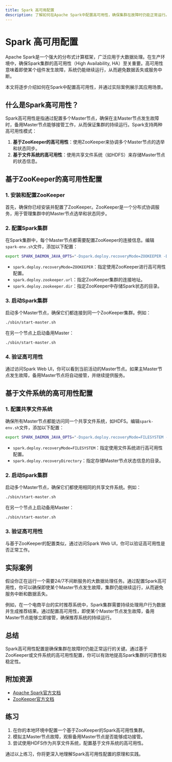 ```yaml
---
title: Spark 高可用配置
description: 了解如何在Apache Spark中配置高可用性，确保集群在故障时仍能正常运行。
---
```


# Spark 高可用配置

Apache Spark是一个强大的分布式计算框架，广泛应用于大数据处理。在生产环境中，确保Spark集群的高可用性（High Availability, HA）至关重要。高可用性意味着即使某个组件发生故障，系统仍能继续运行，从而避免数据丢失或服务中断。

本文将逐步介绍如何在Spark中配置高可用性，并通过实际案例展示其应用场景。

## 什么是Spark高可用性？

Spark高可用性是指通过配置多个Master节点，确保在主Master节点发生故障时，备用Master节点能够接管工作，从而保证集群的持续运行。Spark支持两种高可用性模式：

1. **基于ZooKeeper的高可用性**：使用ZooKeeper来协调多个Master节点的选举和状态同步。
2. **基于文件系统的高可用性**：使用共享文件系统（如HDFS）来存储Master节点的状态信息。

## 基于ZooKeeper的高可用性配置

### 1. 安装和配置ZooKeeper

首先，确保你已经安装并配置了ZooKeeper。ZooKeeper是一个分布式协调服务，用于管理集群中的Master节点选举和状态同步。

### 2. 配置Spark集群

在Spark集群中，每个Master节点都需要配置ZooKeeper的连接信息。编辑`spark-env.sh`文件，添加以下配置：

```bash
export SPARK_DAEMON_JAVA_OPTS="-Dspark.deploy.recoveryMode=ZOOKEEPER -Dspark.deploy.zookeeper.url=zk1:2181,zk2:2181,zk3:2181 -Dspark.deploy.zookeeper.dir=/spark"
```

- `spark.deploy.recoveryMode=ZOOKEEPER`：指定使用ZooKeeper进行高可用性配置。
- `spark.deploy.zookeeper.url`：指定ZooKeeper集群的连接地址。
- `spark.deploy.zookeeper.dir`：指定ZooKeeper中存储Spark状态的目录。

### 3. 启动Spark集群

启动多个Master节点，确保它们都连接到同一个ZooKeeper集群。例如：

```bash
./sbin/start-master.sh
```

在另一个节点上启动备用Master：

```bash
./sbin/start-master.sh
```

### 4. 验证高可用性

通过访问Spark Web UI，你可以看到当前活动的Master节点。如果主Master节点发生故障，备用Master节点将自动接管，并继续提供服务。

## 基于文件系统的高可用性配置

### 1. 配置共享文件系统

确保所有Master节点都能访问同一个共享文件系统，如HDFS。编辑`spark-env.sh`文件，添加以下配置：

```bash
export SPARK_DAEMON_JAVA_OPTS="-Dspark.deploy.recoveryMode=FILESYSTEM -Dspark.deploy.recoveryDirectory=hdfs://namenode:9000/spark-recovery"
```

- `spark.deploy.recoveryMode=FILESYSTEM`：指定使用文件系统进行高可用性配置。
- `spark.deploy.recoveryDirectory`：指定存储Master节点状态信息的目录。

### 2. 启动Spark集群

启动多个Master节点，确保它们都使用相同的共享文件系统。例如：

```bash
./sbin/start-master.sh
```

在另一个节点上启动备用Master：

```bash
./sbin/start-master.sh
```

### 3. 验证高可用性

与基于ZooKeeper的配置类似，通过访问Spark Web UI，你可以验证高可用性是否正常工作。

## 实际案例

假设你正在运行一个需要24/7不间断服务的大数据处理任务。通过配置Spark高可用性，你可以确保即使某个Master节点发生故障，集群仍能继续运行，从而避免服务中断和数据丢失。

例如，在一个电商平台的实时推荐系统中，Spark集群需要持续处理用户行为数据并生成推荐结果。通过配置高可用性，即使某个Master节点发生故障，备用Master节点能够立即接管，确保推荐系统的持续运行。

## 总结

Spark高可用性配置是确保集群在故障时仍能正常运行的关键。通过基于ZooKeeper或文件系统的高可用性配置，你可以有效地提高Spark集群的可靠性和稳定性。

## 附加资源

- [Apache Spark官方文档](https://spark.apache.org/docs/latest/)
- [ZooKeeper官方文档](https://zookeeper.apache.org/doc/current/)

## 练习

1. 在你的本地环境中配置一个基于ZooKeeper的Spark高可用性集群。
2. 模拟主Master节点故障，观察备用Master节点是否能够成功接管。
3. 尝试使用HDFS作为共享文件系统，配置基于文件系统的高可用性。

通过以上练习，你将更深入地理解Spark高可用性配置的原理和实践。